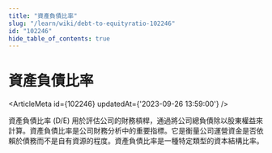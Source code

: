 ```yaml
---
title: "資產負債比率"
slug: "/learn/wiki/debt-to-equityratio-102246"
id: "102246"
hide_table_of_contents: true
---
```



# 資產負債比率

<ArticleMeta id={102246} updatedAt={'2023-09-26 13:59:00'} />
<div className='border-solid border-b border-t-0 my-4 border-[var(--ifm-color-gray-300)]' />

資產負債比率 (D/E) 用於評估公司的財務槓桿，通過將公司總負債除以股東權益來計算。資產負債比率是公司財務分析中的重要指標。它是衡量公司運營資金是否依賴於債務而不是自有資源的程度。資產負債比率是一種特定類型的資本結構比率。
